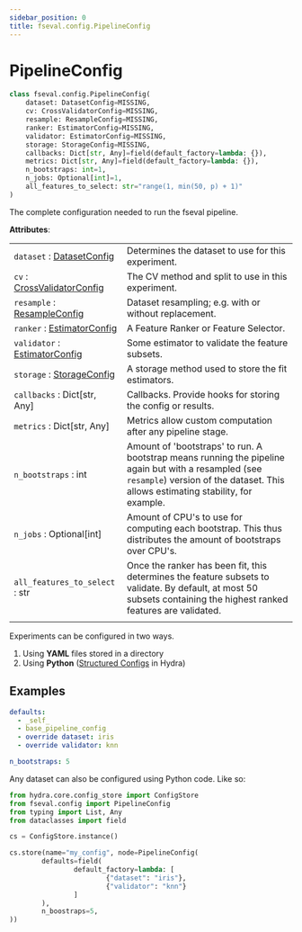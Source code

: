 ```yaml
---
sidebar_position: 0
title: fseval.config.PipelineConfig
---
```


# PipelineConfig

<!-- Docusaurus -->

<!-- fseval -->

<!-- All the pipeline needs to run is a well-defined configuration. The requirement is that whatever is passed into [`run_pipeline`](/docs/running-experiments/running-first-experiment) is a `PipelineConfig` object.

The complete pipeline configuration is as follows: -->

```python
class fseval.config.PipelineConfig(
    dataset: DatasetConfig=MISSING,   
    cv: CrossValidatorConfig=MISSING,
    resample: ResampleConfig=MISSING,
    ranker: EstimatorConfig=MISSING,
    validator: EstimatorConfig=MISSING,
    storage: StorageConfig=MISSING,
    callbacks: Dict[str, Any]=field(default_factory=lambda: {}),
    metrics: Dict[str, Any]=field(default_factory=lambda: {}),
    n_bootstraps: int=1,
    n_jobs: Optional[int]=1,
    all_features_to_select: str="range(1, min(50, p) + 1)"
)
```

The complete configuration needed to run the fseval pipeline.

**Attributes**:

| | |
|---|---|
| `dataset` : [DatasetConfig](../DatasetConfig) | Determines the dataset to use for this experiment. |
| `cv` : [CrossValidatorConfig](../CrossValidatorConfig) | The CV method and split to use in this experiment. |
| `resample` : [ResampleConfig](../ResampleConfig) | Dataset resampling; e.g. with or without replacement. |
| `ranker` : [EstimatorConfig](../EstimatorConfig) | A Feature Ranker or Feature Selector. |
| `validator` : [EstimatorConfig](../EstimatorConfig) | Some estimator to validate the feature subsets. |
| `storage` : [StorageConfig](../StorageConfig) | A storage method used to store the fit estimators. |
| `callbacks` : Dict[str, Any] | Callbacks. Provide hooks for storing the config or results. |
| `metrics` : Dict[str, Any] | Metrics allow custom computation after any pipeline stage. |
| `n_bootstraps` : int | Amount of 'bootstraps' to run. A bootstrap means running the pipeline again but with a resampled (see `resample`) version of the dataset. This allows estimating stability, for example. |
| `n_jobs` : Optional[int] | Amount of CPU's to use for computing each bootstrap. This thus distributes the amount of bootstraps over CPU's. |
| `all_features_to_select` : str | Once the ranker has been fit, this determines the feature subsets to validate. By default, at most 50 subsets containing the highest ranked features are validated. |
| | |


Experiments can be configured in two ways.

1. Using **YAML** files stored in a directory
2. Using **Python** ([Structured Configs](https://hydra.cc/docs/tutorials/structured_config/intro/) in Hydra)

## Examples


<Tabs groupId="config-representation">
<TabItem value="yaml" label="YAML" default>

```yaml title="conf/my_config.yaml"
defaults:
  - _self_
  - base_pipeline_config
  - override dataset: iris
  - override validator: knn

n_bootstraps: 5
```

</TabItem>
<TabItem value="structured" label="Structured Config">

Any dataset can also be configured using Python code. Like so:

```python
from hydra.core.config_store import ConfigStore
from fseval.config import PipelineConfig
from typing import List, Any
from dataclasses import field

cs = ConfigStore.instance()

cs.store(name="my_config", node=PipelineConfig(
        defaults=field(
                default_factory=lambda: [
                        {"dataset": "iris"},
                        {"validator": "knn"}
                ]
        ),
        n_boostraps=5,
))
```

</TabItem>
</Tabs>